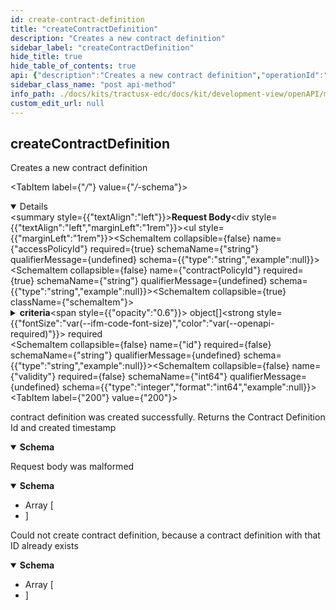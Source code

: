 ```yaml
---
id: create-contract-definition
title: "createContractDefinition"
description: "Creates a new contract definition"
sidebar_label: "createContractDefinition"
hide_title: true
hide_table_of_contents: true
api: {"description":"Creates a new contract definition","operationId":"createContractDefinition","requestBody":{"content":{"*/*":{"schema":{"type":"object","example":null,"properties":{"accessPolicyId":{"type":"string","example":null},"contractPolicyId":{"type":"string","example":null},"criteria":{"type":"array","example":null,"items":{"type":"object","example":null,"properties":{"operandLeft":{"type":"object","example":null},"operandRight":{"type":"object","example":null},"operator":{"type":"string","example":null}},"required":["operandLeft","operator"],"title":"CriterionDto"}},"id":{"type":"string","example":null},"validity":{"type":"integer","format":"int64","example":null}},"required":["accessPolicyId","contractPolicyId","criteria"],"title":"ContractDefinitionCreateDto"}}}},"responses":{"200":{"content":{"application/json":{"schema":{"type":"object","example":null,"properties":{"createdAt":{"type":"integer","format":"int64","example":null},"id":{"type":"string","example":null}},"title":"IdResponseDto"}}},"description":"contract definition was created successfully. Returns the Contract Definition Id and created timestamp"},"400":{"content":{"application/json":{"schema":{"type":"array","example":null,"items":{"type":"object","example":null,"properties":{"invalidValue":{"type":"string","example":null},"message":{"type":"string","example":null},"path":{"type":"string","example":null},"type":{"type":"string","example":null}},"title":"ApiErrorDetail"}}}},"description":"Request body was malformed"},"409":{"content":{"application/json":{"schema":{"type":"array","example":null,"items":{"type":"object","example":null,"properties":{"invalidValue":{"type":"string","example":null},"message":{"type":"string","example":null},"path":{"type":"string","example":null},"type":{"type":"string","example":null}},"title":"ApiErrorDetail"}}}},"description":"Could not create contract definition, because a contract definition with that ID already exists"}},"tags":["Contract Definition"],"method":"post","path":"/contractdefinitions","info":{"title":"EDC Contract Definition API","description":null,"version":"0.0.1-SNAPSHOT"},"postman":{"name":"create Contract Definition","description":{"content":"Creates a new contract definition","type":"text/plain"},"url":{"path":["contractdefinitions"],"host":["{{baseUrl}}"],"query":[],"variable":[]},"header":[{"key":"Content-Type","value":"*/*"},{"key":"Accept","value":"application/json"}],"method":"POST","body":{"mode":"raw","raw":"\"\""}}}
sidebar_class_name: "post api-method"
info_path: ./docs/kits/tractusx-edc/docs/kit/development-view/openAPI/management-api/contract-definition-api/edc-contract-definition-api
custom_edit_url: null
---
```



## createContractDefinition



Creates a new contract definition

<MimeTabs><TabItem label={"*/*"} value={"*/*-schema"}><details style={{}} data-collapsed={false} open={true}><summary style={{"textAlign":"left"}}><strong>Request Body</strong></summary><div style={{"textAlign":"left","marginLeft":"1rem"}}></div><ul style={{"marginLeft":"1rem"}}><SchemaItem collapsible={false} name={"accessPolicyId"} required={true} schemaName={"string"} qualifierMessage={undefined} schema={{"type":"string","example":null}}></SchemaItem><SchemaItem collapsible={false} name={"contractPolicyId"} required={true} schemaName={"string"} qualifierMessage={undefined} schema={{"type":"string","example":null}}></SchemaItem><SchemaItem collapsible={true} className={"schemaItem"}><details style={{}}><summary style={{}}><strong>criteria</strong><span style={{"opacity":"0.6"}}> object[]</span><strong style={{"fontSize":"var(--ifm-code-font-size)","color":"var(--openapi-required)"}}> required</strong></summary><div style={{"marginLeft":"1rem"}}><li><div style={{"fontSize":"var(--ifm-code-font-size)","opacity":"0.6","marginLeft":"-.5rem","paddingBottom":".5rem"}}>Array [</div></li><SchemaItem collapsible={false} name={"operandLeft"} required={true} schemaName={"object"} qualifierMessage={undefined} schema={{"type":"object","example":null}}></SchemaItem><SchemaItem collapsible={false} name={"operandRight"} required={false} schemaName={"object"} qualifierMessage={undefined} schema={{"type":"object","example":null}}></SchemaItem><SchemaItem collapsible={false} name={"operator"} required={true} schemaName={"string"} qualifierMessage={undefined} schema={{"type":"string","example":null}}></SchemaItem><li><div style={{"fontSize":"var(--ifm-code-font-size)","opacity":"0.6","marginLeft":"-.5rem"}}>]</div></li></div></details></SchemaItem><SchemaItem collapsible={false} name={"id"} required={false} schemaName={"string"} qualifierMessage={undefined} schema={{"type":"string","example":null}}></SchemaItem><SchemaItem collapsible={false} name={"validity"} required={false} schemaName={"int64"} qualifierMessage={undefined} schema={{"type":"integer","format":"int64","example":null}}></SchemaItem></ul></details></TabItem></MimeTabs><div><ApiTabs><TabItem label={"200"} value={"200"}><div>

contract definition was created successfully. Returns the Contract Definition Id and created timestamp

</div><div><MimeTabs schemaType={"response"}><TabItem label={"application/json"} value={"application/json"}><SchemaTabs><TabItem label={"Schema"} value={"Schema"}><details style={{}} data-collapsed={false} open={true}><summary style={{"textAlign":"left"}}><strong>Schema</strong></summary><div style={{"textAlign":"left","marginLeft":"1rem"}}></div><ul style={{"marginLeft":"1rem"}}><SchemaItem collapsible={false} name={"createdAt"} required={false} schemaName={"int64"} qualifierMessage={undefined} schema={{"type":"integer","format":"int64","example":null}}></SchemaItem><SchemaItem collapsible={false} name={"id"} required={false} schemaName={"string"} qualifierMessage={undefined} schema={{"type":"string","example":null}}></SchemaItem></ul></details></TabItem><TabItem label={"Example (from schema)"} value={"Example (from schema)"}><ResponseSamples responseExample={"null"} language={"json"}></ResponseSamples></TabItem></SchemaTabs></TabItem></MimeTabs></div></TabItem><TabItem label={"400"} value={"400"}><div>

Request body was malformed

</div><div><MimeTabs schemaType={"response"}><TabItem label={"application/json"} value={"application/json"}><SchemaTabs><TabItem label={"Schema"} value={"Schema"}><details style={{}} data-collapsed={false} open={true}><summary style={{"textAlign":"left"}}><strong>Schema</strong></summary><div style={{"textAlign":"left","marginLeft":"1rem"}}></div><ul style={{"marginLeft":"1rem"}}><li><div style={{"fontSize":"var(--ifm-code-font-size)","opacity":"0.6","marginLeft":"-.5rem","paddingBottom":".5rem"}}>Array [</div></li><SchemaItem collapsible={false} name={"invalidValue"} required={false} schemaName={"string"} qualifierMessage={undefined} schema={{"type":"string","example":null}}></SchemaItem><SchemaItem collapsible={false} name={"message"} required={false} schemaName={"string"} qualifierMessage={undefined} schema={{"type":"string","example":null}}></SchemaItem><SchemaItem collapsible={false} name={"path"} required={false} schemaName={"string"} qualifierMessage={undefined} schema={{"type":"string","example":null}}></SchemaItem><SchemaItem collapsible={false} name={"type"} required={false} schemaName={"string"} qualifierMessage={undefined} schema={{"type":"string","example":null}}></SchemaItem><li><div style={{"fontSize":"var(--ifm-code-font-size)","opacity":"0.6","marginLeft":"-.5rem"}}>]</div></li></ul></details></TabItem><TabItem label={"Example (from schema)"} value={"Example (from schema)"}><ResponseSamples responseExample={"null"} language={"json"}></ResponseSamples></TabItem></SchemaTabs></TabItem></MimeTabs></div></TabItem><TabItem label={"409"} value={"409"}><div>

Could not create contract definition, because a contract definition with that ID already exists

</div><div><MimeTabs schemaType={"response"}><TabItem label={"application/json"} value={"application/json"}><SchemaTabs><TabItem label={"Schema"} value={"Schema"}><details style={{}} data-collapsed={false} open={true}><summary style={{"textAlign":"left"}}><strong>Schema</strong></summary><div style={{"textAlign":"left","marginLeft":"1rem"}}></div><ul style={{"marginLeft":"1rem"}}><li><div style={{"fontSize":"var(--ifm-code-font-size)","opacity":"0.6","marginLeft":"-.5rem","paddingBottom":".5rem"}}>Array [</div></li><SchemaItem collapsible={false} name={"invalidValue"} required={false} schemaName={"string"} qualifierMessage={undefined} schema={{"type":"string","example":null}}></SchemaItem><SchemaItem collapsible={false} name={"message"} required={false} schemaName={"string"} qualifierMessage={undefined} schema={{"type":"string","example":null}}></SchemaItem><SchemaItem collapsible={false} name={"path"} required={false} schemaName={"string"} qualifierMessage={undefined} schema={{"type":"string","example":null}}></SchemaItem><SchemaItem collapsible={false} name={"type"} required={false} schemaName={"string"} qualifierMessage={undefined} schema={{"type":"string","example":null}}></SchemaItem><li><div style={{"fontSize":"var(--ifm-code-font-size)","opacity":"0.6","marginLeft":"-.5rem"}}>]</div></li></ul></details></TabItem><TabItem label={"Example (from schema)"} value={"Example (from schema)"}><ResponseSamples responseExample={"null"} language={"json"}></ResponseSamples></TabItem></SchemaTabs></TabItem></MimeTabs></div></TabItem></ApiTabs></div>
      